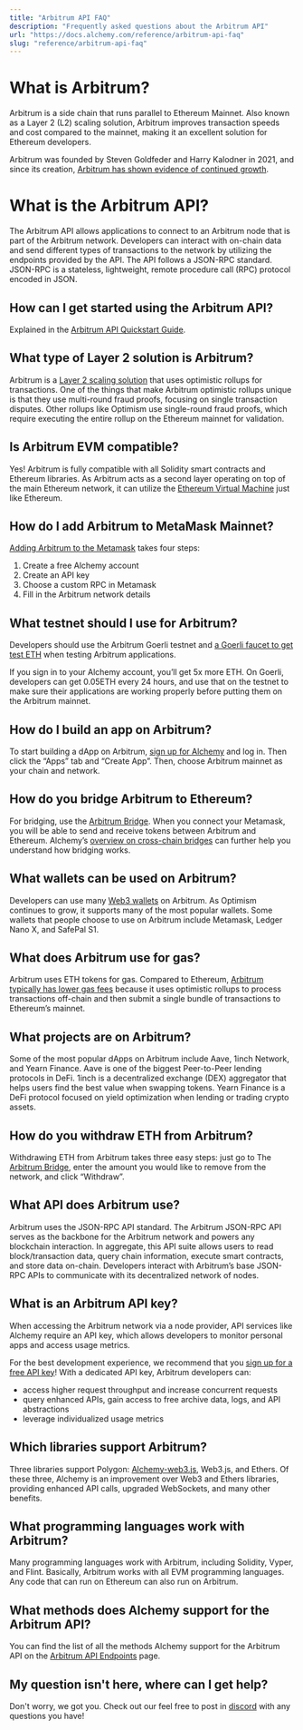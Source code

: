 ```yaml
---
title: "Arbitrum API FAQ"
description: "Frequently asked questions about the Arbitrum API"
url: "https://docs.alchemy.com/reference/arbitrum-api-faq"
slug: "reference/arbitrum-api-faq"
---
```


# What is Arbitrum?

Arbitrum is a side chain that runs parallel to Ethereum Mainnet. Also known as a Layer 2 (L2) scaling solution, Arbitrum improves transaction speeds and cost compared to the mainnet, making it an excellent solution for Ethereum developers.

Arbitrum was founded by Steven Goldfeder and Harry Kalodner in 2021, and since its creation, [Arbitrum has shown evidence of continued growth](https://www.alchemy.com/overviews/arbitrum-statistics#:~:text=Healthy%20Ecosystem%20Growth-,Arbitrum%20is%20the%20leading%20layer%202%20Ethereum%20scaling%20solution%20that,deposit%20addresses).

# What is the Arbitrum API?

The Arbitrum API allows applications to connect to an Arbitrum node that is part of the Arbitrum network. Developers can interact with on-chain data and send different types of transactions to the network by utilizing the endpoints provided by the API. The API follows a JSON-RPC standard. JSON-RPC is a stateless, lightweight, remote procedure call (RPC) protocol encoded in JSON.

## How can I get started using the Arbitrum API?

Explained in the [Arbitrum API Quickstart Guide](/reference/arbitrum-api-quickstart#getting-started-instructions).

## What type of Layer 2 solution is Arbitrum?

Arbitrum is a [Layer 2 scaling solution](https://www.alchemy.com/overviews/ethereum-scaling-solutions) that uses optimistic rollups for transactions. One of the things that make Arbitrum optimistic rollups unique is that they use multi-round fraud proofs, focusing on single transaction disputes. Other rollups like Optimism use single-round fraud proofs, which require executing the entire rollup on the Ethereum mainnet for validation.

## Is Arbitrum EVM compatible?

Yes! Arbitrum is fully compatible with all Solidity smart contracts and Ethereum libraries. As Arbitrum acts as a second layer operating on top of the main Ethereum network, it can utilize the [Ethereum Virtual Machine](https://www.alchemy.com/overviews/what-is-the-ethereum-virtual-machine-evm) just like Ethereum.

## How do I add Arbitrum to MetaMask Mainnet?

[Adding Arbitrum to the Metamask](/docs/how-to-add-arbitrum-to-metamask#update-arbitrum-testnet-goerli) takes four steps:

1. Create a free Alchemy account
2. Create an API key
3. Choose a custom RPC in Metamask
4. Fill in the Arbitrum network details

## What testnet should I use for Arbitrum?

Developers should use the Arbitrum Goerli testnet and [a Goerli faucet to get test ETH](https://goerlifaucet.com/) when testing Arbitrum applications.

If you sign in to your Alchemy account, you’ll get 5x more ETH. On Goerli, developers can get 0.05ETH every 24 hours, and use that on the testnet to make sure their applications are working properly before putting them on the Arbitrum mainnet.

## How do I build an app on Arbitrum?

To start building a dApp on Arbitrum, [sign up for Alchemy](https://www.alchemy.com/layer2/arbitrum) and log in. Then click the “Apps” tab and “Create App”. Then, choose Arbitrum mainnet as your chain and network.

## How do you bridge Arbitrum to Ethereum?

For bridging, use the [Arbitrum Bridge](https://bridge.arbitrum.io/). When you connect your Metamask, you will be able to send and receive tokens between Arbitrum and Ethereum. Alchemy’s [overview on cross-chain bridges](https://alchemy.com/overviews/cross-chain-bridges) can further help you understand how bridging works.

## What wallets can be used on Arbitrum?

Developers can use many [Web3 wallets](https://www.alchemy.com/web3-wallets-overview) on Arbitrum. As Optimism continues to grow, it supports many of the most popular wallets. Some wallets that people choose to use on Arbitrum include Metamask, Ledger Nano X, and SafePal S1.

## What does Arbitrum use for gas?

Arbitrum uses ETH tokens for gas. Compared to Ethereum, [Arbitrum typically has lower gas fees](https://www.alchemy.com/overviews/arbitrum-statistics) because it uses optimistic rollups to process transactions off-chain and then submit a single bundle of transactions to Ethereum’s mainnet.

## What projects are on Arbitrum?

Some of the most popular dApps on Arbitrum include Aave, 1inch Network, and Yearn Finance. Aave is one of the biggest Peer-to-Peer lending protocols in DeFi. 1inch is a decentralized exchange (DEX) aggregator that helps users find the best value when swapping tokens. Yearn Finance is a DeFi protocol focused on yield optimization when lending or trading crypto assets.

## How do you withdraw ETH from Arbitrum?

Withdrawing ETH from Arbitrum takes three easy steps: just go to The [Arbitrum Bridge](https://bridge.arbitrum.io/), enter the amount you would like to remove from the network, and click “Withdraw”.

## What API does Arbitrum use?

Arbitrum uses the JSON-RPC API standard. The Arbitrum JSON-RPC API serves as the backbone for the Arbitrum network and powers any blockchain interaction. In aggregate, this API suite allows users to read block/transaction data, query chain information, execute smart contracts, and store data on-chain. Developers interact with Arbitrum’s base JSON-RPC APIs to communicate with its decentralized network of nodes.

## What is an Arbitrum API key?

When accessing the Arbitrum network via a node provider, API services like Alchemy require an API key, which allows developers to monitor personal apps and access usage metrics.

For the best development experience, we recommend that you [sign up for a free API key](https://www.alchemy.com/layer2/arbitrum)! With a dedicated API key, Arbitrum developers can:

* access higher request throughput and increase concurrent requests
* query enhanced APIs, gain access to free archive data, logs, and API abstractions
* leverage individualized usage metrics

## Which libraries support Arbitrum?

Three libraries support Polygon: [Alchemy-web3.js](/reference/use-alchemyweb3js), Web3.js, and Ethers. Of these three, Alchemy is an improvement over Web3 and Ethers libraries, providing enhanced API calls, upgraded WebSockets, and many other benefits.

## What programming languages work with Arbitrum?

Many programming languages work with Arbitrum, including Solidity, Vyper, and Flint. Basically, Arbitrum works with all EVM programming languages. Any code that can run on Ethereum can also run on Arbitrum.

## What methods does Alchemy support for the Arbitrum API?

You can find the list of all the methods Alchemy support for the Arbitrum API on the [Arbitrum API Endpoints](/reference/arbitrum-api-endpoints) page.

## My question isn't here, where can I get help?

Don't worry, we got you. Check out our feel free to post in [discord](https://alchemy.com/discord) with any questions you have!
